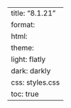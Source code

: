 ---
title: "8.1.21"
format:
    html:
        theme:
            light: flatly
            dark: darkly
        css: styles.css
        toc: true
---